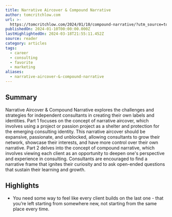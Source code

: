 ```yaml
---
title: Narrative Aircover & Compound Narrative
author: tomcritchlow.com
url: >-
  https://tomcritchlow.com/2024/01/10/compound-narrative/?utm_source=tomcritchlow&utm_medium=email&utm_campaign=a-pop-up-newsletter-for-winter-of-word-craft
publishedOn: 2024-01-10T00:00:00.000Z
lastHighlightedOn: 2024-03-18T21:55:11.452Z
source: reader
category: articles
tags:
  - career
  - consulting
  - favorite
  - marketing
aliases:
  - narrative-aircover-&-compound-narrative
---
```

## Summary

Narrative Aircover & Compound Narrative explores the challenges and strategies for independent consultants in creating their own labels and identities. Part 1 focuses on the concept of narrative aircover, which involves using a project or passion project as a shelter and protection for the emerging consulting identity. This narrative aircover should be expansive, passionate, and unblocked, allowing consultants to grow their network, showcase their interests, and have more control over their own narrative. Part 2 delves into the concept of compound narrative, which involves viewing each client as an opportunity to deepen one's perspective and experience in consulting. Consultants are encouraged to find a narrative frame that ignites their curiosity and to ask open-ended questions that sustain their learning and growth.

## Highlights
- You need some way to feel like every client builds on the last one - that you’re left starting from somewhere new, not starting from the same place every time.
